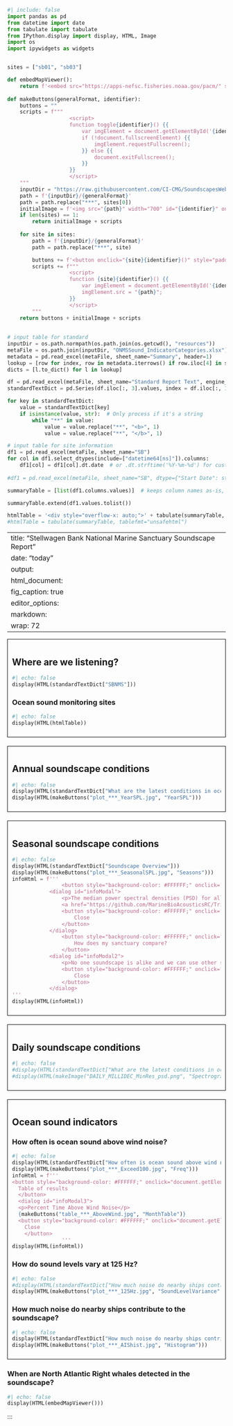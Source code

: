 ```python
#| include: false
import pandas as pd
from datetime import date
from tabulate import tabulate
from IPython.display import display, HTML, Image
import os
import ipywidgets as widgets


sites = ["sb01", "sb03"]

def embedMapViewer():
    return f'<embed src="https://apps-nefsc.fisheries.noaa.gov/pacm/" style="width:900px; height: 800px;">'
  
def makeButtons(generalFormat, identifier):
    buttons = ""
    scripts = f"""
                    <script>
                    function toggle{identifier}() {{
                        var imgElement = document.getElementById('{identifier}');
                        if (!document.fullscreenElement) {{
                            imgElement.requestFullscreen();
                        }} else {{
                            document.exitFullscreen();
                        }}
                    }}
                    </script>
    """
    inputDir = "https://raw.githubusercontent.com/CI-CMG/SoundscapesWebsite/refs/heads/main/content/resources"
    path = f'{inputDir}/{generalFormat}'
    path = path.replace("***", sites[0])
    initialImage = f'<img src="{path}" width="700" id="{identifier}" onclick="toggle{identifier}()">'
    if len(sites) == 1:
        return initialImage + scripts
    
    for site in sites:
        path = f'{inputDir}/{generalFormat}'
        path = path.replace("***", site)

        buttons += f'<button onclick="{site}{identifier}()" style="padding: 10px; color: white; margin: 4px 4px; background-color: #008CBA;text-transform: uppercase;">{site}</button>'
        scripts += f"""
                    <script>
                    function {site}{identifier}() {{
                        var imgElement = document.getElementById('{identifier}');
                        imgElement.src = "{path}";
                    }}
                    </script>
        """
    return buttons + initialImage + scripts
  
  
# input table for standard
inputDir = os.path.normpath(os.path.join(os.getcwd(), "resources"))
metaFile = os.path.join(inputDir, "ONMSSound_IndicatorCategories.xlsx")
metadata = pd.read_excel(metaFile, sheet_name="Summary", header=1)
lookup = [row for index, row in metadata.iterrows() if row.iloc[4] in sites]
dicts = [l.to_dict() for l in lookup]

df = pd.read_excel(metaFile, sheet_name="Standard Report Text", engine_kwargs={'keep_links': True})
standardTextDict = pd.Series(df.iloc[:, 3].values, index = df.iloc[:, 1]).to_dict()

for key in standardTextDict:
    value = standardTextDict[key]
    if isinstance(value, str):  # Only process if it's a string
        while "**" in value:
            value = value.replace("**", "<b>", 1)
            value = value.replace("**", "</b>", 1)

# input table for site information
df1 = pd.read_excel(metaFile, sheet_name="SB")
for col in df1.select_dtypes(include=["datetime64[ns]"]).columns:
    df1[col] = df1[col].dt.date  # or .dt.strftime('%Y-%m-%d') for custom format
    
#df1 = pd.read_excel(metaFile, sheet_name="SB", dtype={"Start Date": str})

summaryTable = [list(df1.columns.values)]  # keeps column names as-is, with spaces

summaryTable.extend(df1.values.tolist())

htmlTable = '<div style="overflow-x: auto;">' + tabulate(summaryTable, tablefmt="unsafehtml") + '</div>'
#htmlTable = tabulate(summaryTable, tablefmt="unsafehtml")

```

---
title: "Stellwagen Bank National Marine Sanctuary Soundscape Report"
date: "today"
output: 
  html_document: 
    fig_caption: true
editor_options: 
  markdown: 
    wrap: 72
---

::: {style="border: 1px solid black; padding: 10px; margin-bottom: 20px;"}
## Where are we listening?
```python
#| echo: false
display(HTML(standardTextDict["SBNMS"]))
```

### Ocean sound monitoring sites
```python
#| echo: false
display(HTML(htmlTable))
```
:::

::: {style="border: 1px solid black; padding: 10px; margin-bottom: 20px;"}
## Annual soundscape conditions

```python
#| echo: false
display(HTML(standardTextDict["What are the latest conditions in ocean sound?"]))
display(HTML(makeButtons("plot_***_YearSPL.jpg", "YearSPL")))
```
:::

::: {style="border: 1px solid black; padding: 10px; margin-bottom: 20px;"}
## Seasonal soundscape conditions
```python
#| echo: false
display(HTML(standardTextDict["Soundscape Overview"]))
display(HTML(makeButtons("plot_***_SeasonalSPL.jpg", "Seasons")))
infoHtml = f'''
                <button style="background-color: #FFFFFF;" onclick="document.getElementById(&#39;infoModal&#39;).showModal()">How was this calculated?</button>
            <dialog id="infoModal">
                <p>The median power spectral densities (PSD) for all hours across all years are calculated from calibrated audio data using community software tools:
                <a href="https://github.com/MarineBioAcousticsRC/Triton/tree/master" target="_blank">Triton Soundscape Metrics</a>, <a href="https://pubs.aip.org/asa/jel/article/1/1/011203/219719" target="_blank">MANTA</a>, or <a href="https://github.com/lifewatch/pypam" target="_blank">PyPAM</a>. Triton software calculates the one-third octave band sound pressure levels by integration of PSD levels with a 1 Hz/1 second resolution and a median was used to calculate hourly values over no less than 1,800 1-s values for that hour and converted to decibels (dB re 1 μPa). MANTA and PYPAM software calculates power spectral density (PSD) levels per minute (μPa²) within the hybrid milledecade frequency bands. <a href="https://cran.r-project.org/web/packages/PAMscapes/index.html" target="_blank">PAMscapes</a> was used to calculate the median for each hour within one-third octave bands. These values were then converted to 1-Hz resolution to match the wind model results by converting to pressure and dividing by the band width before converting back to sound spectrum levels in decibels (dB re 1 μPa/Hz).</p>
                <button style="background-color: #FFFFFF;" onclick="document.getElementById(&#39;infoModal&#39;).close()">
                    Close
                </button>
            </dialog>
                <button style="background-color: #FFFFFF;" onclick="document.getElementById(&#39;infoModal2&#39;).showModal()">
                    How does my sanctuary compare?
                </button>
            <dialog id="infoModal2">
                <p>No one soundscape is alike and we can use other sites in similar oceanographic settings (e.g. nearshore or offshore) to compare conditions. From 2018-2022, the U.S. National Oceanic and Atmospheric Administration (NOAA) and the U.S. Navy engaged in a multi-year effort to monitor underwater sound within the U.S. National Marine Sanctuary System, known <a href="https://sanctuaries.noaa.gov/science/monitoring/sound/sanctsound.html" target="_blank">Sanctuary SoundScape Monitoring Project</a>. Data collected during this dedicated period provide <a href="https://www.frontiersin.org/journals/marine-science/articles/10.3389/fmars.2021.719258/full" target="_blank">initial insights</a> on how soundscapes compare.</p>
                <button style="background-color: #FFFFFF;" onclick="document.getElementById(&#39;infoModal2&#39;).close()">
                    Close
                </button>
            </dialog>
'''
display(HTML(infoHtml))
```
:::



::: {style="border: 1px solid black; padding: 10px; margin-bottom: 20px;"}
## Daily soundscape conditions
```python
#| echo: false
#display(HTML(standardTextDict["What are the latest conditions in ocean sound?"]))
#display(HTML(makeImage("DAILY_MILLIDEC_MinRes_psd.png", "Spectrogram")))
```
:::

::: {style="border: 1px solid black; padding: 10px; margin-bottom: 20px;"}
## Ocean sound indicators

### How often is ocean sound above wind noise?
```python
#| echo: false
display(HTML(standardTextDict["How often is ocean sound above wind noise?"]))
display(HTML(makeButtons("plot_***_Exceed100.jpg", "Freq")))
infoHtml = f'''
<button style="background-color: #FFFFFF;" onclick="document.getElementById(&#39;infoModal3&#39;).showModal()">
  Table of results
  </button>
  <dialog id="infoModal3">
  <p>Percent Time Above Wind Noise</p>
  {makeButtons("table_***_AboveWind.jpg", "MonthTable")}
  <button style="background-color: #FFFFFF;" onclick="document.getElementById(&#39;infoModal3&#39;).close()">
    Close
    </button>
                '''
display(HTML(infoHtml))
```

### How do sound levels vary at 125 Hz?
```python
#| echo: false
#display(HTML(standardTextDict["How much noise do nearby ships contribute to the soundscape?"]))
display(HTML(makeButtons("plot_***_125Hz.jpg", "SoundLevelVariance")))
```
### How much noise do nearby ships contribute to the soundscape?
```python
#| echo: false
display(HTML(standardTextDict["How much noise do nearby ships contribute to the soundscape?"]))
display(HTML(makeButtons("plot_***_AIShist.jpg", "Histogram")))
```
:::

### When are North Atlantic Right whales detected in the soundscape?
```python
#| echo: false
display(HTML(embedMapViewer()))
```
:::

